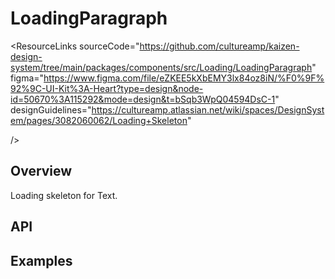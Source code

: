 
<Meta of={LoadingParagraphStories} />

# LoadingParagraph

<ResourceLinks
  sourceCode="https://github.com/cultureamp/kaizen-design-system/tree/main/packages/components/src/Loading/LoadingParagraph"
  figma="https://www.figma.com/file/eZKEE5kXbEMY3lx84oz8iN/%F0%9F%92%9C-UI-Kit%3A-Heart?type=design&node-id=50670%3A115292&mode=design&t=bSqb3WpQ04594DsC-1"
  designGuidelines="https://cultureamp.atlassian.net/wiki/spaces/DesignSystem/pages/3082060062/Loading+Skeleton"
  
/>

<KAIOInstallation exportNames="LoadingParagraph" />

## Overview

Loading skeleton for <LinkTo pageId="components-text">Text</LinkTo>.

<Canvas of={LoadingParagraphStories.Playground} />
<Controls of={LoadingParagraphStories.Playground} />

## API

<DocsStory of={LoadingParagraphStories.Animated} />

<DocsStory of={LoadingParagraphStories.Reversed} />

<DocsStory of={LoadingParagraphStories.Link} />

## Examples

<DocsStory of={LoadingParagraphStories.MultiLineExample} />

<DocsStory of={LoadingParagraphStories.MultiColumnExample} />
